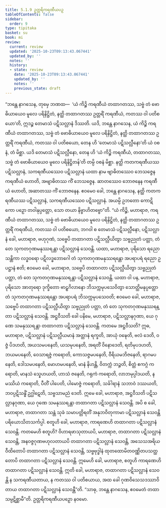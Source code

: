 ```yaml
---
title: 5.1.9 ဥတ္တရိကရဏီယပဉှ
tableOfContents: false
sidebar:
  order: 9
type: tipitaka
basket: su
book: mi
review:
  current: review
  updated: '2025-10-23T09:13:43.067441'
  updated_by: ''
  notes: ''
  history:
  - state: review
    date: '2025-10-23T09:13:43.067441'
    updated_by: ''
    notes: ''
    previous_state: draft
---
```



<ReviewStatus review={frontmatter.review} showDetails={true} />

<HypothesisAnnotation frontmatter={frontmatter} />

<DynamicBreadcrumb />

<Division number="128" book="mi" e="ch" v="28">

<Paragraph number="665" book="mi">
“ဘန္တေ နာဂသေန, တုမှေ ဘဏထ—  ‘ယံ ကိဉ္စိ ကရဏီယံ တထာဂတဿ, သဗ္ဗံ တံ ဗောဓိယာယေဝ မူလေ ပရိနိဋ္ဌိတံ, နတ္ထိ တထာဂတဿ ဥတ္တရိံ ကရဏီယံ, ကတဿ ဝါ ပတိစယော’တိ, ဣဒဉ္စ တေမာသံ ပဋိသလ္လာနံ ဒိဿတိ. ယဒိ, ဘန္တေ နာဂသေန, ယံ ကိဉ္စိ ကရဏီယံ တထာဂတဿ, သဗ္ဗံ တံ ဗောဓိယာယေဝ မူလေ ပရိနိဋ္ဌိတံ, နတ္ထိ တထာဂတဿ ဥတ္တရိံ ကရဏီယံ, ကတဿ ဝါ ပတိစယော, တေန ဟိ ‘တေမာသံ ပဋိသလ္လီနော’တိ ယံ ဝစနံ, တံ မိစ္ဆာ. ယဒိ တေမာသံ ပဋိသလ္လီနော, တေန ဟိ ‘ယံ ကိဉ္စိ ကရဏီယံ, တထာဂတဿ, သဗ္ဗံ တံ ဗောဓိယာယေဝ မူလေ ပရိနိဋ္ဌိတန်’တိ တမ္ပိ ဝစနံ မိစ္ဆာ. နတ္ထိ ကတကရဏီယဿ ပဋိသလ္လာနံ, သကရဏီယဿေဝ ပဋိသလ္လာနံ ယထာ နာမ ဗျာဓိတဿေဝ ဘေသဇ္ဇေန ကရဏီယံ ဟောတိ, အဗျာဓိတဿ ကိံ ဘေသဇ္ဇေန. ဆာတဿေဝ ဘောဇနေန ကရဏီယံ ဟောတိ, အဆာတဿ ကိံ ဘောဇနေန. ဧဝမေဝ ခေါ, ဘန္တေ နာဂသေန, နတ္ထိ ကတကရဏီယဿ ပဋိသလ္လာနံ, သကရဏီယဿေဝ ပဋိသလ္လာနံ. အယမ္ပိ ဥဘတော ကောဋိကော ပဉှော တဝါနုပ္ပတ္တော, သော တယာ နိဗ္ဗာဟိတဗ္ဗော”တိ.
</Paragraph>

<Paragraph number="666" book="mi">
“ယံ ကိဉ္စိ, မဟာရာဇ, ကရဏီယံ တထာဂတဿ, သဗ္ဗံ တံ ဗောဓိယာယေဝ မူလေ ပရိနိဋ္ဌိတံ, နတ္ထိ တထာဂတဿ ဥတ္တရိံ ကရဏီယံ, ကတဿ ဝါ ပတိစယော, ဘဂဝါ စ တေမာသံ ပဋိသလ္လီနော, ပဋိသလ္လာနံ ခေါ, မဟာရာဇ, ဗဟုဂုဏံ, သဗ္ဗေပိ တထာဂတာ ပဋိသလ္လီယိတွာ သဗ္ဗညုတံ ပတ္တာ, တံ တေ သုကတဂုဏမနုဿရန္တာ ပဋိသလ္လာနံ သေဝန္တိ. ယထာ, မဟာရာဇ, ပုရိသော ရညော သန္တိကာ လဒ္ဓဝရော ပဋိလဒ္ဓဘောဂေါ တံ သုကတဂုဏမနုဿရန္တော အပရာပရံ ရညော ဥပဋ္ဌာနံ ဧတိ; ဧဝမေဝ ခေါ, မဟာရာဇ, သဗ္ဗေပိ တထာဂတာ ပဋိသလ္လီယိတွာ သဗ္ဗညုတံ ပတ္တာ, တံ တေ သုကတဂုဏမနုဿရန္တာ ပဋိသလ္လာနံ သေဝန္တိ.
</Paragraph>

<Paragraph number="667" book="mi">
ယထာ ဝါ ပန, မဟာရာဇ, ပုရိသော အာတုရော ဒုက္ခိတော ဗာဠှဂိလာနော ဘိသက္ကမုပသေဝိတွာ သောတ္ထိမနုပ္ပတ္တော တံ သုကတဂုဏမနုဿရန္တော အပရာပရံ ဘိသက္ကမုပသေဝတိ; ဧဝမေဝ ခေါ, မဟာရာဇ, သဗ္ဗေပိ တထာဂတာ ပဋိသလ္လီယိတွာ သဗ္ဗညုတံ ပတ္တာ, တံ တေ သုကတဂုဏမနုဿရန္တာ ပဋိသလ္လာနံ သေဝန္တိ.
</Paragraph>

<Paragraph number="668" book="mi">
အဋ္ဌဝီသတိ ခေါ ပနိမေ, မဟာရာဇ, ပဋိသလ္လာနဂုဏာ, ယေ ဂုဏေ သမနုဿရန္တာ တထာဂတာ ပဋိသလ္လာနံ သေဝန္တိ. ကတမေ အဋ္ဌဝီသတိ? ဣဓ, မဟာရာဇ, ပဋိသလ္လာနံ ပဋိသလ္လီယမာနံ အတ္တာနံ ရက္ခတိ, အာယုံ ဝဍ္ဎေတိ, ဗလံ ဒေတိ, ဝဇ္ဇံ ပိဒဟတိ, အယသမပနေတိ, ယသမုပနေတိ, အရတိံ ဝိနောဒေတိ, ရတိမုပဒဟတိ, ဘယမပနေတိ, ဝေသာရဇ္ဇံ ကရောတိ, ကောသဇ္ဇမပနေတိ, ဝီရိယမဘိဇနေတိ, ရာဂမပနေတိ, ဒေါသမပနေတိ, မောဟမပနေတိ, မာနံ နိဟန္တိ, ဝိတက္ကံ ဘဉ္ဇတိ, စိတ္တံ ဧကဂ္ဂံ ကရောတိ, မာနသံ သ္နေဟယတိ, ဟာသံ ဇနေတိ, ဂရုကံ ကရောတိ, လာဘမုပ္ပါဒယတိ, နမဿိယံ ကရောတိ, ပီတိံ ပါပေတိ, ပါမောဇ္ဇံ ကရောတိ, သင်္ခါရာနံ သဘာဝံ ဒဿယတိ, ဘဝပ္ပဋိသန္ဓိံ ဥဂ္ဃါဋေတိ, သဗ္ဗသာမညံ ဒေတိ. ဣမေ ခေါ, မဟာရာဇ, အဋ္ဌဝီသတိ ပဋိသလ္လာနဂုဏာ, ယေ ဂုဏေ သမနုဿရန္တာ တထာဂတာ ပဋိသလ္လာနံ သေဝန္တိ.
</Paragraph>

<Paragraph number="669" book="mi">
အပိ စ ခေါ, မဟာရာဇ, တထာဂတာ သန္တံ သုခံ သမာပတ္တိရတိံ အနုဘဝိတုကာမာ ပဋိသလ္လာနံ သေဝန္တိ ပရိယောသိတသင်္ကပ္ပါ. စတူဟိ ခေါ, မဟာရာဇ, ကာရဏေဟိ တထာဂတာ ပဋိသလ္လာနံ သေဝန္တိ. ကတမေဟိ စတူဟိ? ဝိဟာရဖာသုတာယပိ, မဟာရာဇ, တထာဂတာ ပဋိသလ္လာနံ သေဝန္တိ, အနဝဇ္ဇဂုဏဗဟုလတာယပိ တထာဂတာ ပဋိသလ္လာနံ သေဝန္တိ, အသေသအရိယဝီထိတောပိ တထာဂတာ ပဋိသလ္လာနံ သေဝန္တိ, သဗ္ဗဗုဒ္ဓါနံ ထုတထောမိတဝဏ္ဏိတပသတ္ထတောပိ တထာဂတာ ပဋိသလ္လာနံ သေဝန္တိ. ဣမေဟိ ခေါ, မဟာရာဇ, စတူဟိ ကာရဏေဟိ တထာဂတာ ပဋိသလ္လာနံ သေဝန္တိ. ဣတိ ခေါ, မဟာရာဇ, တထာဂတာ ပဋိသလ္လာနံ သေဝန္တိ န သကရဏီယတာယ, န ကတဿ ဝါ ပတိစယာယ, အထ ခေါ ဂုဏဝိသေသဒဿာဝိတာယ တထာဂတာ ပဋိသလ္လာနံ သေဝန္တီ”တိ. “သာဓု, ဘန္တေ နာဂသေန, ဧဝမေတံ တထာ သမ္ပဋိစ္ဆာမီ”တိ.

</Paragraph>
</Division>

<Paragraph number="670" type="center" book="mi">
ဥတ္တရိကရဏီယပဉှော နဝမော.
</Paragraph>